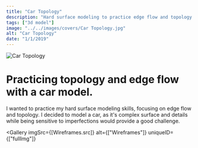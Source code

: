 ```yaml
---
title: "Car Topology"
description: "Hard surface modeling to practice edge flow and topology."
tags: ["3d model"]
image: "../../images/covers/Car Topology.jpg"
alt: "Car Topology"
date: "1/1/2019"
---
```







<img src={CoverImage.src} alt="Car Topology" class="fullImgCover"/>
<div class="caseStudy">
<Overview
  year="2019"
  tags={["individual project", "tools - blender"]}
>

<h1 slot="header">Practicing topology and edge flow with a car model.</h1>
<div slot="overviewDescription">
  <p>
    I wanted to practice my hard surface modeling skills, focusing on edge flow
    and topology. I decided to model a car, as it's complex surface and details
    while being sensitive to imperfections would provide a good challenge.
  </p>
</div>

</Overview>


</div>

<Gallery
  imgSrc={[Wireframes.src]}
  alt={["Wireframes"]}
  uniqueID={["fullImg"]}
></Gallery>
